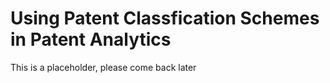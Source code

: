 # Using Patent Classfication Schemes in Patent Analytics {#classification}
\index{classification}

This is a placeholder, please come back later

